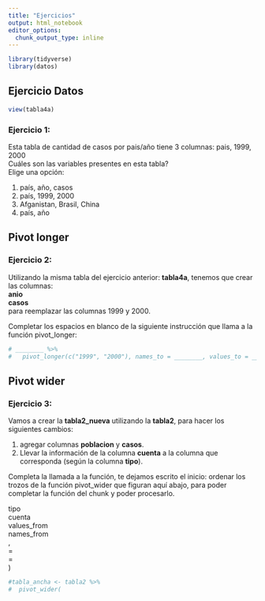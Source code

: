 ```yaml
---
title: "Ejercicios"
output: html_notebook
editor_options: 
  chunk_output_type: inline
---
```


```r
library(tidyverse)
library(datos)
```

## Ejercicio Datos

```r
view(tabla4a)
```


### Ejercicio 1: 
Esta tabla de cantidad de casos por pais/año tiene 3 columnas:  pais,  1999, 2000  
Cuáles son las variables presentes en esta tabla?   
Elige una opción:  

1. país, año, casos  
1. país, 1999, 2000  
1. Afganistan, Brasil, China  
1. país, año  


## Pivot longer


### Ejercicio 2: 
Utilizando la misma tabla del ejercicio anterior: **tabla4a**, tenemos que crear las columnas:  
  **anio**   
  **casos**  
para reemplazar las columnas 1999 y 2000.  

Completar los espacios en blanco de la siguiente instrucción que llama a la función pivot_longer: 

```r
# ________ %>%   
#   pivot_longer(c("1999", "2000"), names_to = ________, values_to = ________)  
```

## Pivot wider


### Ejercicio 3: 
Vamos a crear la **tabla2_nueva**  utilizando la  **tabla2**, para hacer los siguientes cambios: 

1. agregar columnas **poblacion** y **casos**.    
1. Llevar la información de la columna **cuenta** a la columna que corresponda (según la columna **tipo**).    

Completa la llamada a la función, te dejamos escrito el inicio: 
ordenar los trozos de la función pivot_wider que figuran aquí abajo, para poder completar la función del  chunk y poder procesarlo.

tipo  
cuenta  
values_from    
names_from     
,    
=    
=    
)    
  
```r
#tabla_ancha <- tabla2 %>%  
#  pivot_wider(
```
